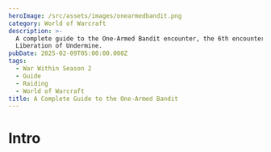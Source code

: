 ```yaml
---
heroImage: /src/assets/images/onearmedbandit.png
category: World of Warcraft
description: >-
  A complete guide to the One-Armed Bandit encounter, the 6th encounter of the
  Liberation of Undermine.  
pubDate: 2025-02-09T05:00:00.000Z
tags:
  - War Within Season 2
  - Guide
  - Raiding
  - World of Warcraft
title: A Complete Guide to the One-Armed Bandit
---
```

# Intro
<script src="https://wow.zamimg.com/widgets/power.js" async />

This encounter takes place in a circular room and concerns itself with battling against a large slot machine.  There are two phases, and the first phase is single target with priority adds spread out around the room.  You will need to defeat these adds and take the coins they drop to feed into the slot machine, ensuring you get different combos with each insertion and then deal with the mechanics afterwards.  

In the second phase, you will race against the clock to kill the boss before he simply cheats and wipes the raid.

Before I cover anything else, you should first understand all the combinations possible in the first phase.

**Token Types**
* Shock
* Flame
* Coin
* Bomb

**Combos** (Shock combos are significantly more complicated than others)

* **Shock and Coin** - Creates a **Premium Currency Coil**, which pulls in everyone towards it, doing AoE damage over the duration. Activating this Coil does 18M damage and absorbs the nearest 2 **Shocking Fields**.
* <img src="https://cdn.shawnzhome.com/shawnzhome/videos/LoU/converted-oab/witheringflames.webp"/>
* **Shock and Flame** - Creates a **Superheated Coil**, sending out **Traveling Flames** upon activation and creation. Rashok waves that knock you back. Activating this Coil does 18M damage and absorbs the nearest 2 **Shocking Fields**.
* <img src="https://cdn.shawnzhome.com/shawnzhome/videos/LoU/converted-oab/flameandshock.webp"/>
* **Shock and Bomb** - Creates a **Dynamite-Laden Coil**, which spawns **Dynamite Booty** upon activation or creation. Dynamite Booty chases players for 12 seconds. If they reach the target, it deals high raid damage and puts a dot on the raid. They don't get faster over time and are relatively low HP and can be cc'ed.
* **Flame and Coin** - High Fire AoE damage to the whole raid for its duration
* <img src="https://cdn.shawnzhome.com/shawnzhome/videos/LoU/converted-oab/flameandcoin.webp"/>
* **Flame and Bomb** - Spawns **Dynamite Booty** with 100% increased HP and 50% reduced MS. Also explodes on death, dealing high damage to anything within 15 yards. This explosion also releases **Rashok waves**.
* **Coin and Bomb** - Spawns **Premium Dynamite Booty**, which has 100% increased HP and 50% damage and is cc immune.

# Full List of Boss Abilities for Reference

* <a href="https://www.wowhead.com/ptr-2/spell=461060/spin-to-win" class="wowhead">Spin To Win!</a>
* <a href="https://www.wowhead.com/ptr-2/spell=461068/fraud-detected" class="wowhead">Fraud Detected!</a>
* <a href="https://www.wowhead.com/ptr-2/spell=461083/reward-shock-and-flame" class="wowhead">Reward: Shock and Flame</a>
* <a href="https://www.wowhead.com/ptr-2/spell=461091/reward-shock-and-bomb" class="wowhead">Reward: Shock and Bomb</a>
* <a href="https://www.wowhead.com/ptr-2/spell=461176/reward-flame-and-bomb" class="wowhead">Reward: Flame and Bomb</a>
* <a href="https://www.wowhead.com/ptr-2/spell=461389/reward-flame-and-coin" class="wowhead">Reward: Flame and Coin</a>
* <a href="https://www.wowhead.com/ptr-2/spell=461101/reward-coin-and-shock" class="wowhead">Reward Coin and Shock</a>
* <a href="https://www.wowhead.com/ptr-2/spell=461395/reward-coin-and-bomb" class="wowhead">Reward: Coin and Bomb</a>
* <a href="https://www.wowhead.com/ptr-2/spell=461060/spin-to-win" class="wowhead">Overload!</a>
* <a href="https://www.wowhead.com/ptr-2/spell=472197/withering-flames" class="wowhead">Withering Flames</a>
* <a href="https://www.wowhead.com/ptr-2/spell=460847/electric-blast" class="wowhead">Electric Blast</a>
* <a href="https://www.wowhead.com/ptr-2/spell=464705/golden-ticket" class="wowhead">Golden Ticket</a>
* <a href="https://www.wowhead.com/ptr-2/spell=460181/pay-line" class="wowhead">Pay Line</a>
* <a href="https://www.wowhead.com/ptr-2/spell=460444/high-roller" class="wowhead">High Roller!</a>
* <a href="https://www.wowhead.com/ptr-2/spell=472718/up-the-ante" class="wowhead">Up the Ante</a>
* <a href="https://www.wowhead.com/ptr-2/spell=460164/foul-exhaust" class="wowhead">Foul Exhaust</a>
* <a href="https://www.wowhead.com/ptr-2/spell=460472/the-big-hit" class="wowhead">The Big Hit</a>
* <a href="https://www.wowhead.com/ptr-2/spell=460474/shocking-field" class="wowhead">Shocking Field</a>
* <a href="https://www.wowhead.com/ptr-2/spell=465309/cheat-to-win" class="wowhead">Cheat to Win!</a>
* <a href="https://www.wowhead.com/ptr-2/spell=465432/linked-machines" class="wowhead">Linked Machines</a>
* <a href="https://www.wowhead.com/ptr-2/spell=465322/hot-hot-heat" class="wowhead">Hot Hot Heat</a>
* <a href="https://www.wowhead.com/ptr-2/spell=465580/scattered-payout" class="wowhead">Scattered Payout</a>
* <a href="https://www.wowhead.com/ptr-2/spell=465587/explosive-jackpot" class="wowhead">Explosive Jackpot</a>
* <a href="https://www.wowhead.com/ptr-2/spell=473009/explosive-shrapnel" class="wowhead">Explosive Shrapnel</a>
* <a href="https://www.wowhead.com/ptr-2/spell=472178/burning-blast" class="wowhead">Burning Blast</a>
* <a href="https://www.wowhead.com/ptr-2/spell=465009/explosive-gaze" class="wowhead">Explosive Gaze</a>
* <a href="https://www.wowhead.com/ptr-2/spell=474731/traveling-flames" class="wowhead">Traveling Flames</a>

# Important Abilities

**Phase One**

* **Spin-to-win** - The boss will spin his reels, giving you 30 seconds to deposit two tokens to choose a reward for the raid to deal with.  Refer to the above explanation of combos. Remember, **you must not repeat the same combo twice, and you must also choose something to deal with or you will wipe.**
* <img src="https://cdn.shawnzhome.com/shawnzhome/videos/LoU/converted-oab/spintowin.webp"/>
*  **The Big Hit** - Tank Buster that you swap on every time. Leaves behind a **Shocking Field** (lightning ground floor that makes you take more damage). 
* <img src="https://cdn.shawnzhome.com/shawnzhome/videos/LoU/converted-oab/thebighit.webp"/>
* **Pay-Line** - Sends a large coin in a line towards random players. Leaves a field behind that gives a movement speed and damage/healing buff (10%). Does high damage and stuns anything hit by it. Explodes when it reaches its destination and falls over. Anything hit by this explosion (15 yd radius) takes a high amount of damage. All players will take a light burst of damage no matter their location. **EVERY COIN STILL ON THE FLOOR GIVES THE BOSS A 5% damage INCREASE**. **You can kick these back at the boss to get rid of them and extend your own damage buff**.
* <img src="https://cdn.shawnzhome.com/shawnzhome/videos/LoU/converted-oab/payline.webp"/>
* **Foul Exhaust** - Raidwide damage and applies a moderate healing absorb to all players.
* <img src="https://cdn.shawnzhome.com/shawnzhome/videos/LoU/converted-oab/foulexhaust.webp"/>
* **Reel Assistants** - These spawn with the boss on pull and with every **Spin-to-Win**.  They have several abilities--**Overload** (interruptible cast that knocks back everyone and does light damage), **Withering Flames** (a magic debuff that is dispellable, and lowers the players max HP over time. Dispelling it causes fire tornadoes to travel from their location).
* **Withering Flames** <img src="https://cdn.shawnzhome.com/shawnzhome/videos/LoU/converted-oab/witheringflames.webp"/>
* 

**Phase Two**

* **Linked Machines** - For the rest of the encounter, the Bandit will spawn **Hyper Coils** that form a link to him called **Voltaic Streak**.  Crossing this link inflicts lethal damage to non-tanks. This can complicate movement somewhat for melee but isn't much of a concern for ranged.
* <img src="https://cdn.shawnzhome.com/shawnzhome/videos/LoU/converted-oab/linkedmachines.webp"/>
* **Hot Hot Heat** - For the rest of the encounter, the Bandit will mark random players and then fire lines of flame towards them, ala Zskarn.
* <img src="https://cdn.shawnzhome.com/shawnzhome/videos/LoU/converted-oab/hothotheat.webp"/>
* **Scattered Payout** - For the rest of the encounter, the boss will do fairly high ticking damage until he is defeated.
* **Explosive Jackpot** - The hard enrage. He will flip his slots to all **Bomb** tokens, and wipe the raid.

# Strategy (Normal and Heroic)

**Phase One**

* As of writing, this boss reaches his final stage on a timer independent of his health.  This means that lusting in Phase Two isn't particularly needed unless you are truly struggling there. You should aim to do as much damage as possible in Phase One to the boss, and so the strategy I recommend will encourage that.
* That being said, you will have to deal with every possible combination before Phase Two anyways, so you need to spread out the particularly dangerous ones so that cooldowns are back up in time. Here is what I recommend:

1. Flame and Coin
2. Coin and Bomb
3. Shock and Coin
4. Shock and Bomb
5. Shock and Flame
6. Flame and Bomb

**Why?**

**Flame and Coin** is best handled at the start of the pull while there's still relatively little going on, during or while you're still riding high after lust.  This is by far the highest damage Combo you will deal with.

After that, it honestly doesn't matter too much, you just want to space out the Bomb combos so that you're not doing it back to back without the CC/CDs needed to kill them quickly.

* For the **Pay Lines,** it can be difficult at times to see the blue line indicating the coin's path in the midst of all the other effects. Make sure to pay special attention to this when it goes out, and tanks should be aware that moving the boss during this mechanic can affect where it travels.
* The raid should generally be stacked near the boss or the middle of the room.  When you're targeted by a **Pay Line** or you get **Withering Flames**, simply move out and handle the mechanic accordingly.
* For Tanks, you'll be swapping on every **Big Hit.** It has a cast time, so you have time to place the **Shocking Fields** it leaves behind if you don't pre-position for it.
* Even on Heroic, it's not really necessary to utilize one of the main mechanics of the Coils, which is that you can have the tanks click on them to absorb the **Shocking Fields**. This will suck in the 2 nearest **Shocking Fields** at the cost of causing the Coils to repeat their mechanics.

**Phase Two**

* This is simply a burn to the end. You'll no longer deal with the Reel Assistants and thus you will no longer choose what mechanics occur. The boss will do a static order, but this time will retain each ability and continue using it for the rest of the encounter.
* The **Linked Machines** ability is relatively simple to handle. Tanks just need to be careful in how they move the boss as the **Voltaic Streak** linking the boss to the various coils is quite lethal.
* For **Hot Hot Heat**, players will just want to either remain loosely spread or stacked, and have the players who are selected move out of the clump. You don't want these to hit multiple players.
* The final ability is simply very high ticking damage for the rest of the encounter. At this point you simply need to kill the boss before it reaches its next ability, which is a guaranteed wipe.

# Mythic Changes

The Mythic changes do not drastically change the encounter, but simply force you to utilize the coils more frequently, and thus force you to deal with the mechanics of the fight more often, while also making the fight overall more punishing.

* **Reel Assistants** now cannot be damaged below 20% without first being struck by a **Pay Line** coin.
* The **Big Hit** now also arcs to nearby random players, creating additional **Shocking Fields** throughout the fight.
* Each **Pay Line** on the floor now increases the Bandit's damage by 10%, up from 5%.  
* **Pay Lines** now deal essentially lethal damage to players without using a defensive.

# Mythic Strategy

* As of this writing, the best order cannot realistically be surmised without further tuning notice. I will update this when I am certain that I can confidently estimate as much.
* There are a few different ways you can handle hitting the Reel Assistants, but the simplest is to tank the boss at one end of the room, as the Reel Assistants are spread about as you can see below:

* This means that you now only need one player to aim their **Pay Line** directly down the middle, and the other two can split off to the sides so that the coins do not all hit the wall at once.
* Tanks will now need to regularly trigger coils throughout the encounter in order to keep the arena clear for play.  This means you must be ready to handle overlaps of various combinations that were not necessary to deal with on Heroic.
* It is also far more urgent to kick the **Pay Lines** back at the boss, as otherwise you will be taking up to 30% increased additional damage, which can prove disastrous under most circumstances.

# Notes on Healing

On Normal and Heroic, there is really not too much healing outside of certain combinations.  The **Flame and Coin** and **Shock and Coin** are the most threatening ones and require the most healing, while the **Bomb** combos deal practically nothing as the threat is entirely handled by simply killing the adds.

Outside of that, most of the damage comes from **Reel Assistants** spamming **Electric Blast** and overlapping with **Foul Exhaust**.  You will want to make sure that you dispel the **Withering Flames** debuff quickly, but also make sure to let them get somewhat out of the raid so as not to overly complicate movement for others.  

The healing required once the boss begins casting **Scattered Payout** in Phase Two is dramatically higher, and you will be struggling to keep up as it progresses. This is where you might want to make sure you have enough mana and cooldowns to keep the raid alive.

# Notes on Tanking

Overall, it's a fairly simple fight to tank despite how many things there might seem to be going on. As mentioned before, you will swap on every **Big Hit**, and you will want to drag the boss to **Reel Assistants** for cleave, but also make sure to not move it during **Pay Lines** and cause the coins to go in unintended directions.  

Do note that the **Big Hit** has a cast time, and so you have plenty of time to move to where you would like to put the **Shocking Fields**. You can also fairly easily stack them on most classes without really any concern.

# Defensive Usage

Defensives are best saved for particularly dangerous **Spin-to-Win** combos, or if you get **WIthering Flames** and aren't dispelled quickly enough.  They should also be held towards the end of Phase Two to chain during **Scattered Payout.**

# Movement Cooldowns

Movement is best used for **Spin-to-Win** combos that are movement intense, such as Shock and Coin or to more easily kite the **Bomb** combos.  They can also be good on Mythic to aid in players repositioning their **Pay Lines** to the **Reel Assistants**.

In Phase Two, movement is particularly good for **Hot Hot Heat** and **Pay Lines**.

# Damage Profile Best Suited for this Encounter

Single target is the real bulk of this fight, but any class that can do very good single target while also being able to damage the spread Reel Assistants is very good for P1.  If you are considering lusting in Phase Two, then execute classes are also extremely good on this encounter.